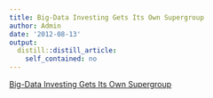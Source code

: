 ```yaml
---
title: Big-Data Investing Gets Its Own Supergroup
author: Admin
date: '2012-08-13'
output:
  distill::distill_article:
    self_contained: no
---
```


[Big-Data Investing Gets Its Own Supergroup](http://bits.blogs.nytimes.com/2012/08/12/big-data-investing-gets-its-own-supergroup/?smid=tu-share)
